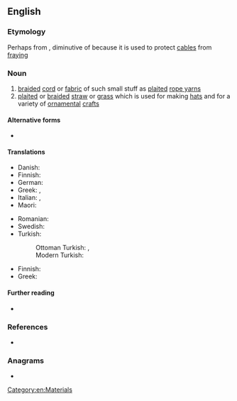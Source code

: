 ==English==

===Etymology===
Perhaps from {{der|en|fr|coussinet}}, diminutive of {{m|fr|coussin|t=cushion}} because it is used to protect [[cable]]s from [[fray]]ing

===Noun===
{{en-noun|~}}

# [[braid]]ed [[cord]] or [[fabric]] of such small stuff as [[plait]]ed [[rope yarn]]s
# [[plait]]ed or [[braid]]ed [[straw]] or [[grass]] which is used for making [[hat]]s and for a variety of [[ornamental]] [[craft]]s
#: {{uxi|en|In the 19th century British sailors wore '''sennit''' or '''sennet''' hats. Originally made by the sailors themselves they could be waterproofed with tar.}}

====Alternative forms====
* {{alter|en|sennet}}

====Translations====
{{trans-top|braided cord}}
* Danish: {{t-needed|da}}
* Finnish: {{t|fi|köysipalmikko}}
* German: {{t|de|Platting|m|f|n}}
* Greek: {{t|el|σαλαμάστρα|f}}, {{t|el|σαλμάστρα|f}}
* Italian: {{t|it|salamastra|f}}, {{t|it|salmastra|f}}
* Maori: {{t|mi|kopu}}
{{trans-mid}}
* Romanian: {{t|ro|salamastră|alt=salam<strong>a</strong>stră|f}}
* Swedish: {{t-needed|sv}}
* Turkish:
*: Ottoman Turkish: {{t|ota|صالاماستره|tr=salamastra, salamastıra, salmastra}}, {{t|ota|صالمستره|tr=salamastra, salamastıra, salmastra}}
*: Modern Turkish: {{t|tr|salmastra}}
{{trans-mid}}
{{trans-bottom}}

{{trans-top|plaited straw}}
* Finnish: {{t|fi|olkipalmikko}}
* Greek: {{t+|el|πλεκτή|f}}
{{trans-mid}}
{{trans-bottom}}

====Further reading====
* {{pedialite}}

===References===
* {{R:Webster NCD 1967}}

===Anagrams===
* {{anagrams|en|a=einnst|innest|nestin|sinnet|tennis|tensin}}

[[Category:en:Materials]]